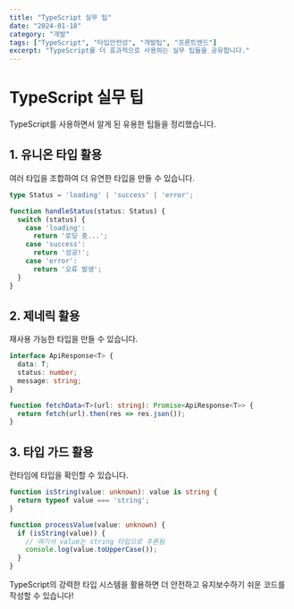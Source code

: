```yaml
---
title: "TypeScript 실무 팁"
date: "2024-01-18"
category: "개발"
tags: ["TypeScript", "타입안전성", "개발팁", "프론트엔드"]
excerpt: "TypeScript를 더 효과적으로 사용하는 실무 팁들을 공유합니다."
---
```


# TypeScript 실무 팁

TypeScript를 사용하면서 알게 된 유용한 팁들을 정리했습니다.

## 1. 유니온 타입 활용

여러 타입을 조합하여 더 유연한 타입을 만들 수 있습니다.

```typescript
type Status = 'loading' | 'success' | 'error';

function handleStatus(status: Status) {
  switch (status) {
    case 'loading':
      return '로딩 중...';
    case 'success':
      return '성공!';
    case 'error':
      return '오류 발생';
  }
}
```

## 2. 제네릭 활용

재사용 가능한 타입을 만들 수 있습니다.

```typescript
interface ApiResponse<T> {
  data: T;
  status: number;
  message: string;
}

function fetchData<T>(url: string): Promise<ApiResponse<T>> {
  return fetch(url).then(res => res.json());
}
```

## 3. 타입 가드 활용

런타임에 타입을 확인할 수 있습니다.

```typescript
function isString(value: unknown): value is string {
  return typeof value === 'string';
}

function processValue(value: unknown) {
  if (isString(value)) {
    // 여기서 value는 string 타입으로 추론됨
    console.log(value.toUpperCase());
  }
}
```

TypeScript의 강력한 타입 시스템을 활용하면 더 안전하고 유지보수하기 쉬운 코드를 작성할 수 있습니다!
